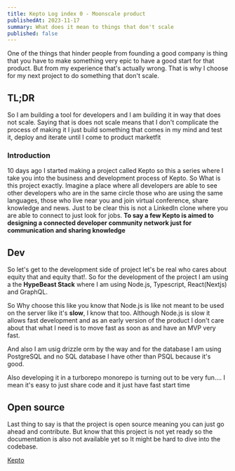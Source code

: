 ```yaml
---
title: Kepto Log index 0 - Moonscale product
publishedAt: 2023-11-17
summary: What does it mean to things that don't scale
published: false
---
```


One of the things that hinder people from founding a good company is thing that you have to make
something very epic to have a good start for that product. But from my experience that's actually
wrong. That is why I choose for my next project to do something that don't scale.

## TL;DR

So I am building a tool for developers and I am building it in way that does not scale. Saying that is does not scale means that I
don't complicate the process of making it I just build something
that comes in my mind and test it, deploy and iterate until I come to product marketfit

### Introduction

10 days ago I started making a project called Kepto so this a series where I take
you into the business and development process of Kepto. So What is this project exactly. Imagine a place where all developers are able to see other developers who are in the same circle those who are using the same languages,
those who live near you and join virtual conference, share knowledge and news. Just to be clear this is not a LinkedIn clone where you are able to connect to just look for jobs.
**To say a few Kepto is aimed to designing a connected developer community network just for communication and sharing knowledge**

## Dev

So let's get to the development side of project let's be real who cares about equity that and equity that!. So for the development of the project I am using a the **HypeBeast Stack**
where I am using Node.js, Typescript, React(Nextjs) and GraphQL.

So Why choose this like you know that Node.js is like not meant to be used on the server like it's **slow**, I know that too. Although Node.js is slow it allows fast development
and as an early version of the product I don't care about that what I need is to move fast as soon as and
have an MVP very fast.

And also I am usig drizzle orm by the way and for the database I am using PostgreSQL and
no SQL database I have other than PSQL because it's good.

<Callout emoji="👍">
  Also developing it in a turborepo monorepo is turning out to be very fun.... I
  mean it's easy to just share code and it just have fast start time
</Callout>

## Open source

Last thing to say is that the project is open source meaning you can just go ahead and contribute. But know that this project is not yet ready so the documentation is also not available yet so It might be hard to dive into
the codebase.

<a href="https://github.com/irere123/kepto.dev">Kepto</a>
